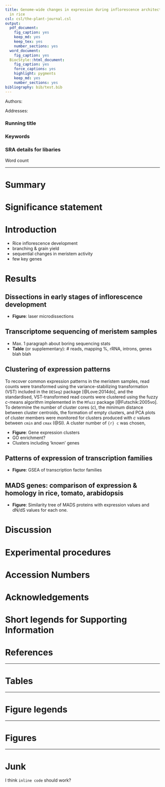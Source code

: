 ```yaml
---
title: Genome-wide changes in expression during inflorescence architecture development
  in rice
csl: csl/the-plant-journal.csl
output:
  pdf_document:
    fig_caption: yes
    keep_md: yes
    keep_tex: yes
    number_sections: yes
  word_document:
    fig_caption: yes
  BiocStyle::html_document:
    fig_caption: yes
    force_captions: yes
    highlight: pygments
    keep_md: yes
    number_sections: yes
bibliography: bib/test.bib
---
```


Authors:

Addresses:

### Running title

### Keywords

### SRA details for libaries

Word count

***

# Summary

# Significance statement

# Introduction

* Rice inflorescence development
+ branching & grain yield
+ sequential changes in meristem activity
+ few key genes

# Results

## Dissections in early stages of inflorescence development

+  **Figure**: laser microdissections

## Transcriptome sequencing of meristem samples

+ Max. 1 paragraph about boring sequencing stats
+ **Table** (or supplementary): # reads, mapping %, rRNA, introns, genes blah blah

## Clustering of expression patterns

To recover common expression patterns in the meristem samples, read counts were transformed using the variance-stabilizing transformation (VST) included in the `DESeq2` package [@Love:2014do], and the standardised, VST-transformed read counts were clustered using the fuzzy *c*-means algorithm implemented in the `Mfuzz` package [@Futschik:2005vo]. To determine the number of cluster cores (*c*), the minimum distance between cluster centroids, the formation of empty clusters, and PCA plots of cluster members were monitored for clusters produced with *c* values between `cmin` and `cmax` (@SI). A cluster number of `{r} c` was chosen, 

+ **Figure**: Gene expression clusters
+ GO enrichment?
+ Clusters including 'known' genes

## Patterns of expression of transcription families
+ **Figure**: GSEA of transcription factor families

## MADS genes: comparison of expression & homology in rice, tomato, arabidopsis
+ **Figure**: Similarity tree of MADS proteins with expression values and dN/dS values for each one.

# Discussion

# Experimental procedures

# Accession Numbers

# Acknowledgements

# Short legends for Supporting Information

# References

***

# Tables

***

# Figure legends

***

# Figures

***

# Junk

I think `inline code` should work?